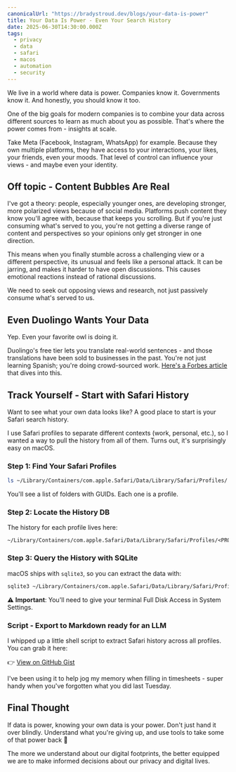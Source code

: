 ```yaml
---
canonicalUrl: "https://bradystroud.dev/blogs/your-data-is-power"
title: Your Data Is Power - Even Your Search History
date: 2025-06-30T14:30:00.000Z
tags:
  - privacy
  - data
  - safari
  - macos
  - automation
  - security
---
```


We live in a world where data is power. Companies know it. Governments know it. And honestly, you should know it too.

One of the big goals for modern companies is to combine your data across different sources to learn as much about you as possible. That's where the power comes from - insights at scale.

Take Meta (Facebook, Instagram, WhatsApp) for example. Because they own multiple platforms, they have access to your interactions, your likes, your friends, even your moods. That level of control can influence your views - and maybe even your identity.

## Off topic - Content Bubbles Are Real

I've got a theory: people, especially younger ones, are developing stronger, more polarized views because of social media. Platforms push content they know you'll agree with, because that keeps you scrolling.
But if you're just consuming what's served to you, you're not getting a diverse range of content and perspectives so your opinions only get stronger in one direction.

This means when you finally stumble across a challenging view or a different perspective, its unusual and feels like a personal attack. It can be jarring, and makes it harder to have open discussions.
This causes emotional reactions instead of rational discussions.

We need to seek out opposing views and research, not just passively consume what's served to us.

## Even Duolingo Wants Your Data

Yep. Even your favorite owl is doing it.

Duolingo's free tier lets you translate real-world sentences - and those translations have been sold to businesses in the past. You're not just learning Spanish; you're doing crowd-sourced work. [Here's a Forbes article](https://www.forbes.com/sites/parmyolson/2014/01/22/crowdsourcing-capitalists-how-duolingos-founders-offered-free-education-to-millions/) that dives into this.

## Track Yourself - Start with Safari History

Want to see what your own data looks like? A good place to start is your Safari search history.

I use Safari profiles to separate different contexts (work, personal, etc.), so I wanted a way to pull the history from all of them. Turns out, it's surprisingly easy on macOS.

### Step 1: Find Your Safari Profiles

```bash
ls ~/Library/Containers/com.apple.Safari/Data/Library/Safari/Profiles/
```

You'll see a list of folders with GUIDs. Each one is a profile.

### Step 2: Locate the History DB

The history for each profile lives here:

```
~/Library/Containers/com.apple.Safari/Data/Library/Safari/Profiles/<PROFILE_GUID>/History.db
```

### Step 3: Query the History with SQLite

macOS ships with `sqlite3`, so you can extract the data with:

```bash
sqlite3 ~/Library/Containers/com.apple.Safari/Data/Library/Safari/Profiles/<PROFILE_GUID>/History.db "SELECT datetime(visit_time + 978307200, 'unixepoch', 'localtime') AS visit_date, url FROM history_visits INNER JOIN history_items ON history_items.id = history_visits.history_item ORDER BY visit_date DESC;" > profile_history.txt
```

⚠️ **Important**: You'll need to give your terminal Full Disk Access in System Settings.

### Script - Export to Markdown ready for an LLM

I whipped up a little shell script to extract Safari history across all profiles. You can grab it here:

👉 [View on GitHub Gist](https://gist.github.com/bradystroud/24af8d6fa48c37987a487b454449225b)

I've been using it to help jog my memory when filling in timesheets - super handy when you've forgotten what you did last Tuesday.

## Final Thought

If data is power, knowing your own data is your power. Don't just hand it over blindly. Understand what you're giving up, and use tools to take some of that power back 🔋

The more we understand about our digital footprints, the better equipped we are to make informed decisions about our privacy and digital lives.
